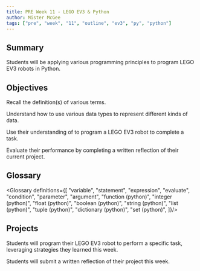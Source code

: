 ```yaml
---
title: PRE Week 11 - LEGO EV3 & Python
author: Mister McGee
tags: ["pre", "week", "11", "outline", "ev3", "py", "python"]
---
```



## Summary

Students will be applying various programming principles to program LEGO EV3 robots in Python.

## Objectives


<Remember/>

<Swbat>Recall the definition(s) of various terms.</Swbat>

<Understand/>

<Swbat>Understand how to use various <Define term="data type">data types</Define> to represent different kinds of data.</Swbat>

<Apply/>

<Swbat>Use their understanding of <Define term="control flow"/> to program a LEGO EV3 robot to complete a task.</Swbat>

<Evaluate/>
<Swbat>Evaluate their performance by completing a written reflection of their current project.</Swbat>

## Glossary


<Glossary definitions={[
  "variable",
  "statement",
  "expression",
  "evaluate",
  "condition",
  "parameter",
  "argument",
  "function (python)",
  "integer (python)",
  "float (python)",
  "boolean (python)",
  "string (python)",
  "list (python)",
  "tuple (python)",
  "dictionary (python)",
  "set (python)",
]}/>

## Projects

Students will program their LEGO EV3 robot to perform a specific task, leveraging strategies they learned this week.

Students will submit a written reflection of their project this week.